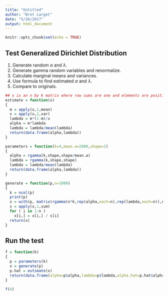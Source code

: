 ```yaml
---
title: "Untitled"
author: "Bret Larget"
date: "5/26/2017"
output: html_document
---
```


```r
knitr::opts_chunk$set(echo = TRUE)
```

## Test Generalized Dirichlet Distribution

1. Generate random $\alpha$ and $\lambda$.
2. Generate gamma random variables and renormalize.
3. Calculate marginal means and variances.
4. Use formula to find estimated $\alpha$ and $\lambda$.
5. Compare to originals.

```r
## x is an n by k matrix where row sums are one and elements are positive
estimate = function(x)
{
  m = apply(x,2,mean)
  v = apply(x,2,var)
  lambda = m*(1-m)/v
  alpha = m*lambda
  lambda = lambda/mean(lambda)
  return(data.frame(alpha,lambda))
}

parameters = function(k=4,mean.a=2000,shape=2)
{
  alpha = rgamma(k,shape,shape/mean.a)
  lambda = rgamma(k,shape,shape)
  lambda = lambda/mean(lambda)
  return(data.frame(alpha,lambda))
}

generate = function(p,n=1000)
{
  k = ncol(p)
  print(p)
  x = with(p, matrix(rgamma(n*k,rep(alpha,each=n),rep(lambda,each=n)),n,k) )
  s = apply(x,1,sum)
  for ( i in 1:n )
    x[i,] = x[i,] / s[i]
  return(x)
}
```

## Run the test

```r
f = function(k)
{
  p = parameters(k)
  x = generate(p)
  p.hat = estimate(x)
  return(data.frame(alpha=p$alpha,lambda=p$lambda,alpha.hat=p.hat$alpha,lambda.hat=p.hat$lambda))
}

f(4)

```